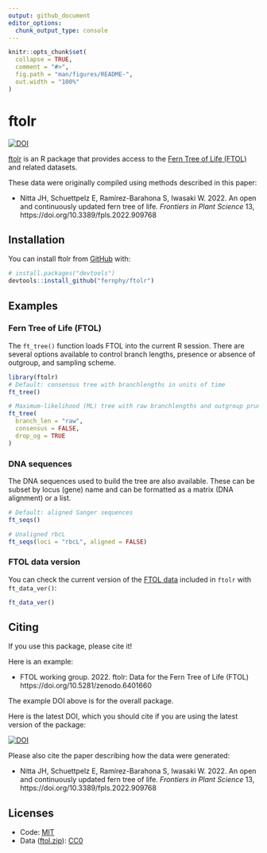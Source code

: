 ```yaml
---
output: github_document
editor_options: 
  chunk_output_type: console
---
```


<!-- README.md is generated from README.Rmd. Please edit that file -->

```r
knitr::opts_chunk$set(
  collapse = TRUE,
  comment = "#>",
  fig.path = "man/figures/README-",
  out.width = "100%"
)
```

# ftolr

<!-- badges: start -->
[![DOI](https://zenodo.org/badge/475787005.svg)](https://zenodo.org/badge/latestdoi/475787005)
<!-- badges: end -->

[ftolr](https://fernphy.github.io/ftolr/) is an R package that provides access to the [Fern Tree of Life (FTOL)](https://fernphy.github.io/) and related datasets.

These data were originally compiled using methods described in this paper:

- Nitta JH, Schuettpelz E, Ramírez-Barahona S, Iwasaki W. 2022. An open and continuously updated fern tree of life. *Frontiers in Plant Science* 13, https://doi.org/10.3389/fpls.2022.909768

## Installation

You can install ftolr from [GitHub](https://github.com/) with:

``` r
# install.packages("devtools")
devtools::install_github("fernphy/ftolr")
```

## Examples

### Fern Tree of Life (FTOL)

The `ft_tree()` function loads FTOL into the current R session.
There are several options available to control branch lengths, presence or absence of outgroup, and sampling scheme.

```r
library(ftolr)
# Default: consensus tree with branchlengths in units of time
ft_tree()

# Maximum-likelihood (ML) tree with raw branchlengths and outgroup pruned
ft_tree(
  branch_len = "raw",
  consensus = FALSE,
  drop_og = TRUE
) 
```

### DNA sequences

The DNA sequences used to build the tree are also available.
These can be subset by locus (gene) name and can be formatted as a matrix (DNA alignment) or a list.

```r
# Default: aligned Sanger sequences
ft_seqs()

# Unaligned rbcL
ft_seqs(loci = "rbcL", aligned = FALSE)
```

### FTOL data version

You can check the current version of the [FTOL data](https://github.com/fernphy/ftol_data) included in `ftolr` with `ft_data_ver()`:

```r
ft_data_ver()
```

## Citing

If you use this package, please cite it!

Here is an example:

- FTOL working group. 2022. ftolr: Data for the Fern Tree of Life (FTOL) https://doi.org/10.5281/zenodo.6401660

The example DOI above is for the overall package.

Here is the latest DOI, which you should cite if you are using the
latest version of the package:

[![DOI](https://zenodo.org/badge/475787005.svg)](https://zenodo.org/badge/latestdoi/475787005)

Please also cite the paper describing how the data were generated:

- Nitta JH, Schuettpelz E, Ramírez-Barahona S, Iwasaki W. 2022. An open and continuously updated fern tree of life. *Frontiers in Plant Science* 13, https://doi.org/10.3389/fpls.2022.909768
  
## Licenses

- Code: [MIT](LICENSE)
- Data ([ftol.zip](data-raw/ftol.zip)): [CC0](https://creativecommons.org/publicdomain/zero/1.0/)
